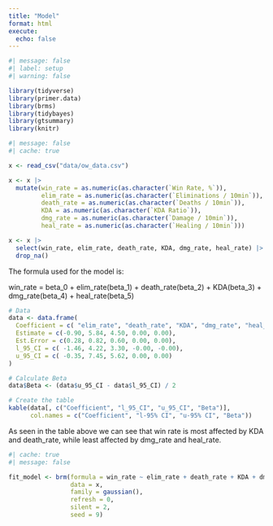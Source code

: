 ```yaml
---
title: "Model"
format: html
execute: 
  echo: false
---
```


```r
#| message: false
#| label: setup
#| warning: false

library(tidyverse)
library(primer.data)
library(brms)
library(tidybayes)
library(gtsummary)
library(knitr)
```


```r
#| message: false
#| cache: true

x <- read_csv("data/ow_data.csv")

x <- x |> 
  mutate(win_rate = as.numeric(as.character(`Win Rate, %`)), 
         elim_rate = as.numeric(as.character(`Eliminations / 10min`)), 
         death_rate = as.numeric(as.character(`Deaths / 10min`)),
         KDA = as.numeric(as.character(`KDA Ratio`)),
         dmg_rate = as.numeric(as.character(`Damage / 10min`)),
         heal_rate = as.numeric(as.character(`Healing / 10min`)))

x <- x |> 
  select(win_rate, elim_rate, death_rate, KDA, dmg_rate, heal_rate) |>
  drop_na()
```

The formula used for the model is:

win_rate = beta_0 + elim_rate(beta_1) + death_rate(beta_2) + KDA(beta_3) + dmg_rate(beta_4) + heal_rate(beta_5) 

```r
# Data
data <- data.frame(
  Coefficient = c( "elim_rate", "death_rate", "KDA", "dmg_rate", "heal_rate"),
  Estimate = c(-0.90, 5.84, 4.50, 0.00, 0.00),
  Est.Error = c(0.28, 0.82, 0.60, 0.00, 0.00),
  l_95_CI = c( -1.46, 4.22, 3.30, -0.00, -0.00),
  u_95_CI = c( -0.35, 7.45, 5.62, 0.00, 0.00)
)

# Calculate Beta
data$Beta <- (data$u_95_CI - data$l_95_CI) / 2

# Create the table
kable(data[, c("Coefficient", "l_95_CI", "u_95_CI", "Beta")],
      col.names = c("Coefficient", "l-95% CI", "u-95% CI", "Beta"))
```

As seen in the table above we can see that win rate is most affected by KDA and death_rate, while least affected by dmg_rate and heal_rate. 

```r
#| cache: true
#| message: false

fit_model <- brm(formula = win_rate ~ elim_rate + death_rate + KDA + dmg_rate + heal_rate,
                 data = x,
                 family = gaussian(),
                 refresh = 0,
                 silent = 2,
                 seed = 9)
```




